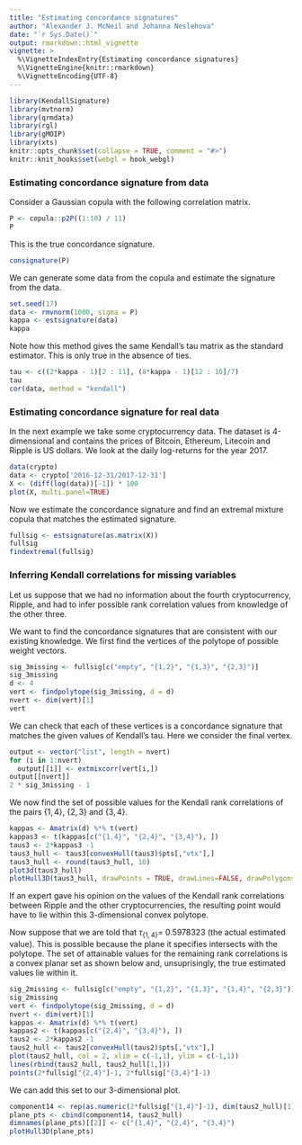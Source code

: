 ```yaml
---
title: "Estimating concordance signatures"
author: "Alexander J. McNeil and Johanna Neslehova"
date: "`r Sys.Date()`"
output: rmarkdown::html_vignette
vignette: >
  %\VignetteIndexEntry{Estimating concordance signatures}
  %\VignetteEngine{knitr::rmarkdown}
  %\VignetteEncoding{UTF-8}
---
```


```r
library(KendallSignature)
library(mvtnorm)
library(qrmdata)
library(rgl)
library(gMOIP)
library(xts)
knitr::opts_chunk$set(collapse = TRUE, comment = "#>")
knitr::knit_hooks$set(webgl = hook_webgl)
```
### Estimating concordance signature from data

Consider a Gaussian copula with the following correlation matrix.

```r
P <- copula::p2P((1:10) / 11)
P
```

This is the true concordance signature.
```r
consignature(P)
```

We can generate some data from the copula and estimate the signature from the data.
```r
set.seed(17)
data <- rmvnorm(1000, sigma = P)
kappa <- estsignature(data)
kappa
```

Note how this method gives the same Kendall's tau matrix as the standard estimator. This is only true in the absence of ties.
```r
tau <- c((2*kappa - 1)[2 : 11], (8*kappa - 1)[12 : 16]/7)
tau
cor(data, method = "kendall")
```

### Estimating concordance signature for real data

In the next example we take some cryptocurrency data. The dataset is 4-dimensional and contains the prices of Bitcoin, Ethereum, Litecoin and Ripple is US dollars. We look at the daily log-returns for the year 2017.
```r
data(crypto)
data <- crypto['2016-12-31/2017-12-31']
X <- (diff(log(data))[-1]) * 100
plot(X, multi.panel=TRUE)
```

Now we estimate the concordance signature and find an extremal mixture copula that matches the estimated signature.
```r
fullsig <- estsignature(as.matrix(X))
fullsig
findextremal(fullsig)
```

### Inferring Kendall correlations for missing variables

Let us suppose that we had no information about the fourth cryptocurrency, Ripple, and had to infer possible rank correlation values from knowledge of the other three. 

We want to find the concordance signatures that are consistent with our existing knowledge. We first find the vertices of the polytope of possible weight vectors.
```r
sig_3missing <- fullsig[c("empty", "{1,2}", "{1,3}", "{2,3}")]
sig_3missing
d <- 4
vert <- findpolytope(sig_3missing, d = d)
nvert <- dim(vert)[1]
vert
```

We can check that each of these vertices is a concordance signature that matches the given values of Kendall's tau. Here we consider the final vertex.
```r
output <- vector("list", length = nvert)
for (i in 1:nvert)
  output[[i]] <- extmixcorr(vert[i,])
output[[nvert]] 
2 * sig_3missing - 1
```

We now find the set of possible values for the Kendall rank correlations of the pairs $\{1,4\}$, $\{2,3\}$ and $\{3,4\}$.
```r
kappas <- Amatrix(d) %*% t(vert)
kappas3 <- t(kappas[c("{1,4}", "{2,4}", "{3,4}"), ])
taus3 <- 2*kappas3 -1
taus3_hull <- taus3[convexHull(taus3)$pts[,"vtx"],]
taus3_hull <- round(taus3_hull, 10)
plot3d(taus3_hull)
plotHull3D(taus3_hull, drawPoints = TRUE, drawLines=FALSE, drawPolygons=TRUE)
```

If an expert gave his opinion on the values of the Kendall rank correlations between Ripple and the other cryptocurrencies, the resulting point would have to lie within this 3-dimensional convex polytope.

Now suppose that we are told that $\tau_{\{1,4\}} =$ 0.5978323 (the actual estimated value). This is possible because the plane it specifies intersects with the polytope. The set of attainable values for the remaining rank correlations is a convex planar set as shown below and, unsuprisingly, the true estimated values lie within it. 
```r
sig_2missing <- fullsig[c("empty", "{1,2}", "{1,3}", "{1,4}", "{2,3}")]
sig_2missing
vert <- findpolytope(sig_2missing, d = d)
nvert <- dim(vert)[1]
kappas <- Amatrix(d) %*% t(vert)
kappas2 <- t(kappas[c("{2,4}", "{3,4}"), ])
taus2 <- 2*kappas2 -1
taus2_hull <- taus2[convexHull(taus2)$pts[,"vtx"],]
plot(taus2_hull, col = 2, xlim = c(-1,1), ylim = c(-1,1))
lines(rbind(taus2_hull, taus2_hull[1,]))
points(2*fullsig["{2,4}"]-1, 2*fullsig["{3,4}"]-1)
```

We can add this set to our 3-dimensional plot.
```r
component14 <- rep(as.numeric(2*fullsig["{1,4}"]-1), dim(taus2_hull)[1])
plane_pts <- cbind(component14, taus2_hull)
dimnames(plane_pts)[[2]] <- c("{1,4}", "{2,4}", "{3,4}")
plotHull3D(plane_pts)
```
